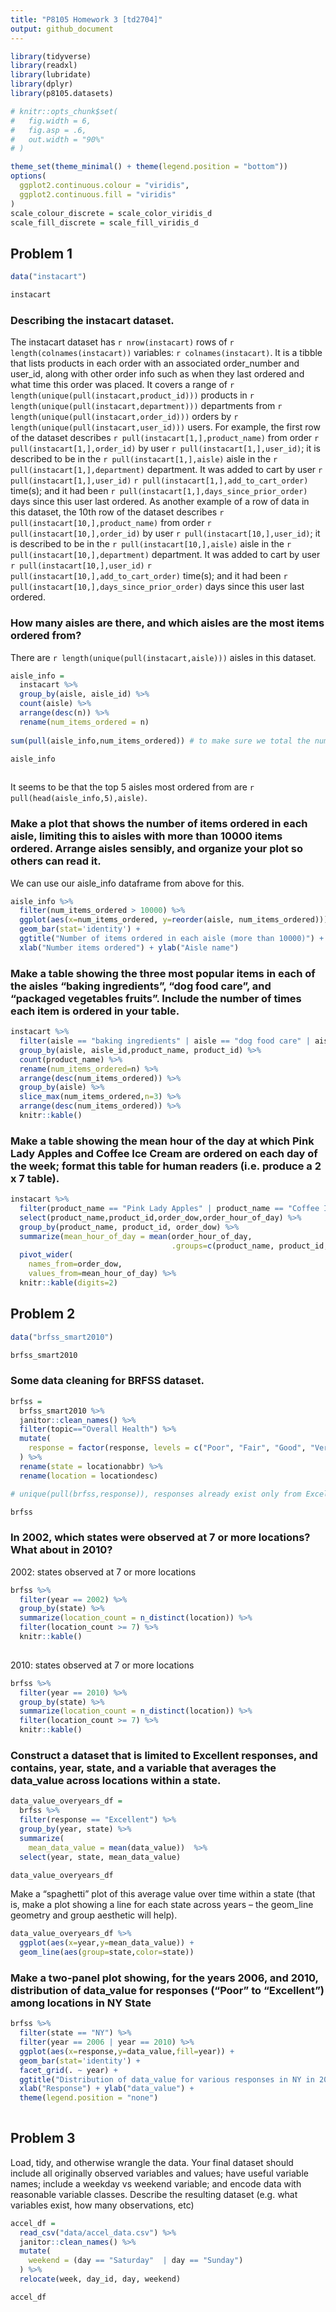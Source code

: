 ```yaml
---
title: "P8105 Homework 3 [td2704]"
output: github_document
---
```



```r

library(tidyverse)
library(readxl)
library(lubridate)
library(dplyr)
library(p8105.datasets)

# knitr::opts_chunk$set(
#   fig.width = 6,
#   fig.asp = .6,
#   out.width = "90%"
# )

```

```r

theme_set(theme_minimal() + theme(legend.position = "bottom"))
options(
  ggplot2.continuous.colour = "viridis",
  ggplot2.continuous.fill = "viridis"
)
scale_colour_discrete = scale_color_viridis_d
scale_fill_discrete = scale_fill_viridis_d

```


## Problem 1

```r

data("instacart")

```


```r

instacart

```

### Describing the instacart dataset.

The instacart dataset has `r nrow(instacart)` rows of `r length(colnames(instacart))`
variables: `r colnames(instacart)`. It is a tibble that lists products in each
order with an associated order_number and user_id, along with other order info
such as when they last ordered and what time this order was placed. It covers
a range of `r length(unique(pull(instacart,product_id)))` products in 
`r length(unique(pull(instacart,department)))` departments from 
`r length(unique(pull(instacart,order_id)))` orders by `r length(unique(pull(instacart,user_id)))` 
users. For example, the first row of the dataset describes `r pull(instacart[1,],product_name)`
from order `r pull(instacart[1,],order_id)` by user `r pull(instacart[1,],user_id)`; it is
described to be in the `r pull(instacart[1,],aisle)` aisle in the `r pull(instacart[1,],department)`
department. It was added to cart by user `r pull(instacart[1,],user_id)` `r pull(instacart[1,],add_to_cart_order)`
time(s); and it had been `r pull(instacart[1,],days_since_prior_order)` days since this user
last ordered. As another example of a row of data in this dataset, the 10th row of the dataset describes `r pull(instacart[10,],product_name)` from order `r pull(instacart[10,],order_id)` by user `r pull(instacart[10,],user_id)`; it is described to be in the `r pull(instacart[10,],aisle)` 
aisle in the `r pull(instacart[10,],department)` department. It was added to cart by user `r pull(instacart[10,],user_id)` `r pull(instacart[10,],add_to_cart_order)` time(s); 
and it had been `r pull(instacart[10,],days_since_prior_order)` days since this user
last ordered.


### How many aisles are there, and which aisles are the most items ordered from?

There are `r length(unique(pull(instacart,aisle)))` aisles in this dataset.

```r

aisle_info = 
  instacart %>%
  group_by(aisle, aisle_id) %>%
  count(aisle) %>%
  arrange(desc(n)) %>%
  rename(num_items_ordered = n)
  
sum(pull(aisle_info,num_items_ordered)) # to make sure we total the number of rows in dataset

aisle_info
  

```

It seems to be that the top 5 aisles most ordered from are `r pull(head(aisle_info,5),aisle)`.


### Make a plot that shows the number of items ordered in each aisle, limiting this to aisles with more than 10000 items ordered. Arrange aisles sensibly, and organize your plot so others can read it.

We can use our aisle_info dataframe from above for this.

```r

aisle_info %>%
  filter(num_items_ordered > 10000) %>%
  ggplot(aes(x=num_items_ordered, y=reorder(aisle, num_items_ordered))) +
  geom_bar(stat='identity') + 
  ggtitle("Number of items ordered in each aisle (more than 10000)") +
  xlab("Number items ordered") + ylab("Aisle name")

```


### Make a table showing the three most popular items in each of the aisles “baking ingredients”, “dog food care”, and “packaged vegetables fruits”. Include the number of times each item is ordered in your table.

```r

instacart %>%
  filter(aisle == "baking ingredients" | aisle == "dog food care" | aisle == "packaged vegetables fruits") %>%
  group_by(aisle, aisle_id,product_name, product_id) %>%
  count(product_name) %>%
  rename(num_items_ordered=n) %>%
  arrange(desc(num_items_ordered)) %>%
  group_by(aisle) %>%
  slice_max(num_items_ordered,n=3) %>%
  arrange(desc(num_items_ordered)) %>%
  knitr::kable()

```

### Make a table showing the mean hour of the day at which Pink Lady Apples and Coffee Ice Cream are ordered on each day of the week; format this table for human readers (i.e. produce a 2 x 7 table).

```r

instacart %>%
  filter(product_name == "Pink Lady Apples" | product_name == "Coffee Ice Cream") %>%
  select(product_name,product_id,order_dow,order_hour_of_day) %>%
  group_by(product_name, product_id, order_dow) %>%
  summarize(mean_hour_of_day = mean(order_hour_of_day,
                                    .groups=c(product_name, product_id, order_dow))) %>%
  pivot_wider(
    names_from=order_dow,
    values_from=mean_hour_of_day) %>%
  knitr::kable(digits=2)

```


## Problem 2

```r
data("brfss_smart2010")

```

```r

brfss_smart2010

```

### Some data cleaning for BRFSS dataset.

```r

brfss = 
  brfss_smart2010 %>%
  janitor::clean_names() %>%
  filter(topic=="Overall Health") %>%
  mutate(
    response = factor(response, levels = c("Poor", "Fair", "Good", "Very good", "Excellent"))
  ) %>%
  rename(state = locationabbr) %>%
  rename(location = locationdesc)

# unique(pull(brfss,response)), responses already exist only from Excellent to Poor

brfss

```

### In 2002, which states were observed at 7 or more locations? What about in 2010?

2002: states observed at 7 or more locations

```r

brfss %>%
  filter(year == 2002) %>%
  group_by(state) %>%
  summarize(location_count = n_distinct(location)) %>%
  filter(location_count >= 7) %>%
  knitr::kable()
  

```

2010: states observed at 7 or more locations


```r

brfss %>%
  filter(year == 2010) %>%
  group_by(state) %>%
  summarize(location_count = n_distinct(location)) %>%
  filter(location_count >= 7) %>%
  knitr::kable()

```

### Construct a dataset that is limited to Excellent responses, and contains, year, state, and a variable that averages the data_value across locations within a state. 

```r

data_value_overyears_df = 
  brfss %>%
  filter(response == "Excellent") %>%
  group_by(year, state) %>%
  summarize(
    mean_data_value = mean(data_value))  %>%
  select(year, state, mean_data_value)

data_value_overyears_df
```

Make a “spaghetti” plot of this average value over time within a state (that is, make a plot showing a line for each state across years – the geom_line geometry and group aesthetic will help).

```r

data_value_overyears_df %>%
  ggplot(aes(x=year,y=mean_data_value)) +
  geom_line(aes(group=state,color=state))

```


### Make a two-panel plot showing, for the years 2006, and 2010, distribution of data_value for responses (“Poor” to “Excellent”) among locations in NY State

```r

brfss %>%
  filter(state == "NY") %>%
  filter(year == 2006 | year == 2010) %>%
  ggplot(aes(x=response,y=data_value,fill=year)) + 
  geom_bar(stat='identity') + 
  facet_grid(. ~ year) +
  ggtitle("Distribution of data_value for various responses in NY in 2006 vs 2010") +
  xlab("Response") + ylab("data_value") + 
  theme(legend.position = "none")
  

```


##  Problem 3

Load, tidy, and otherwise wrangle the data. Your final dataset should include all originally observed variables and values; have useful variable names; include a weekday vs weekend variable; and encode data with reasonable variable classes. Describe the resulting dataset (e.g. what variables exist, how many observations, etc)


```r

accel_df = 
  read_csv("data/accel_data.csv") %>%
  janitor::clean_names() %>%
  mutate(
    weekend = (day == "Saturday"  | day == "Sunday")
  ) %>%
  relocate(week, day_id, day, weekend)

accel_df

```



